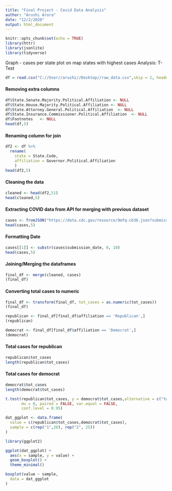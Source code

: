 ```yaml
---
title: "Final Project - Covid Data Analysis"
author: "Arushi Arora"
date: "12/2/2020"
output: html_document
---
```


```r
knitr::opts_chunk$set(echo = TRUE)
library(httr)
library(jsonlite)
library(tidyverse)
```

Graph - cases per state
plot on map
states with highest cases
Analysis:
T-Test

```r
df = read.csv("C://User//arushi//Desktop//raw_data.csv",skip = 2, header = T)
```

#### Removing extra columns
```r
df$State.Senate.Majority.Political.Affiliation <- NULL
df$State.House.Majority.Political.Affiliation <- NULL
df$State.Attorney.General.Political.Affiliation  <- NULL
df$State.Insurance.Commissioner.Political.Affiliation  <- NULL
df$Footnotes   <- NULL
head(df,5)
```

#### Renaming column for join
```r
df2 <- df %>% 
  rename(
    state = State.Code,
    affiliation = Governor.Political.Affiliation
    )
head(df2,5)
```


#### Cleaning the data
```r
cleaned <- head(df2,51)
head(cleaned,5)
```

#### Extracting COVID data from API for merging with previous dataset
```r
cases <- fromJSON("https://data.cdc.gov/resource/9mfq-cb36.json?submission_date=2020-10-31", flatten = TRUE)
head(cases,5)
```
#### Formatting Date
```r
cases[[1]] <- substr(cases$submission_date, 0, 10)
head(cases,5)
```

#### Joining/Merging the dataframes
```r
final_df <- merge(cleaned, cases)
(final_df)
```

#### Converting total cases to numeric
```r
final_df <- transform(final_df, tot_cases = as.numeric(tot_cases))
(final_df)
```
```r
republican <- final_df[final_df$affiliation == 'Republican',]
(republican)
```


```r
democrat <- final_df[final_df$affiliation == 'Democrat',]
(democrat)
```
#### Total cases for republican
```r
republican$tot_cases
length(republican$tot_cases)
```

#### Total cases for democrat
```r
democrat$tot_cases
length(democrat$tot_cases)
```

```r
t.test(republican$tot_cases, y = democrat$tot_cases,alternative = c("two.sided"),
       mu = 0, paired = FALSE, var.equal = FALSE,
       conf.level = 0.95)
```
```r
dat_ggplot <- data.frame(
  value = c(republican$tot_cases,democrat$tot_cases),
  sample = c(rep("1",26), rep("2", 25))
)

library(ggplot2)

ggplot(dat_ggplot) +
  aes(x = sample, y = value) +
  geom_boxplot() +
  theme_minimal()
```


```r
boxplot(value ~ sample,
  data = dat_ggplot
)
```